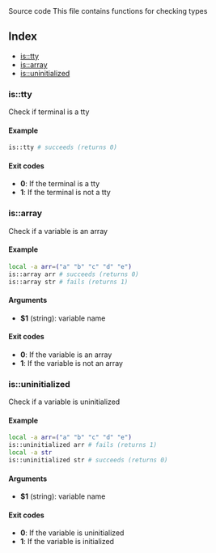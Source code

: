 
<Link to="https://github.com/arg-sh/argsh/blob/main/libraries/is.sh" alt="source code">
Source code
</Link>
This file contains functions for checking types

## Index

* [is::tty](#istty)
* [is::array](#isarray)
* [is::uninitialized](#isuninitialized)

### is::tty

Check if terminal is a tty

#### Example

```bash
is::tty # succeeds (returns 0)
```

#### Exit codes

* **0**: If the terminal is a tty
* **1**: If the terminal is not a tty

### is::array

Check if a variable is an array

#### Example

```bash
local -a arr=("a" "b" "c" "d" "e")
is::array arr # succeeds (returns 0)
is::array str # fails (returns 1)
```

#### Arguments

* **$1** (string): variable name

#### Exit codes

* **0**: If the variable is an array
* **1**: If the variable is not an array

### is::uninitialized

Check if a variable is uninitialized

#### Example

```bash
local -a arr=("a" "b" "c" "d" "e")
is::uninitialized arr # fails (returns 1)
local -a str
is::uninitialized str # succeeds (returns 0)
```

#### Arguments

* **$1** (string): variable name

#### Exit codes

* **0**: If the variable is uninitialized
* **1**: If the variable is initialized

